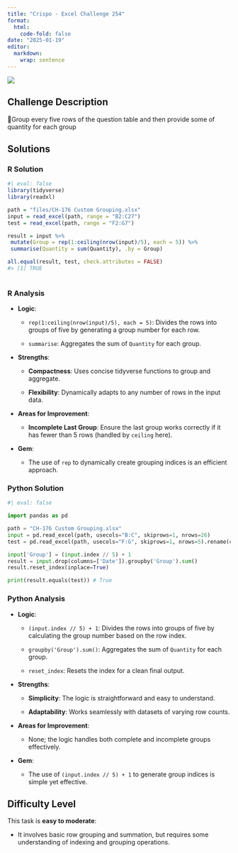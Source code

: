 ```yaml
---
title: "Crispo - Excel Challenge 254"
format: 
  html:
    code-fold: false
date: "2025-01-19"
editor: 
  markdown: 
    wrap: sentence
---
```


![](/challenges/images/OmidC176.jpg)

## Challenge Description

🔰Group every five rows of the question table and then provide some of quantity for each group

## Solutions

::: panel-tabset
### R Solution

```r
#| eval: false
library(tidyverse)
library(readxl)

path = "files/CH-176 Custom Grouping.xlsx"
input = read_excel(path, range = "B2:C27")
test = read_excel(path, range = "F2:G7")

result = input %>%
 mutate(Group = rep(1:ceiling(nrow(input)/5), each = 5)) %>%
 summarise(Quantity = sum(Quantity), .by = Group)

all.equal(result, test, check.attributes = FALSE)
#> [1] TRUE
                           
```

### R Analysis

-   **Logic**:

    -   `rep(1:ceiling(nrow(input)/5), each = 5)`: Divides the rows into groups of five by generating a group number for each row.

    -   `summarise`: Aggregates the sum of `Quantity` for each group.

<!-- -->

-   **Strengths**:

    -   **Compactness**: Uses concise tidyverse functions to group and aggregate.

    -   **Flexibility**: Dynamically adapts to any number of rows in the input data.

-   **Areas for Improvement**:

    -   **Incomplete Last Group**: Ensure the last group works correctly if it has fewer than 5 rows (handled by `ceiling` here).

-   **Gem**:

    -   The use of `rep` to dynamically create grouping indices is an efficient approach.

### Python Solution

```python
#| eval: false

import pandas as pd

path = "CH-176 Custom Grouping.xlsx"
input = pd.read_excel(path, usecols="B:C", skiprows=1, nrows=26)
test = pd.read_excel(path, usecols="F:G", skiprows=1, nrows=5).rename(columns=lambda x: x.split('.')[0])

input['Group'] = (input.index // 5) + 1
result = input.drop(columns=['Date']).groupby('Group').sum()
result.reset_index(inplace=True)

print(result.equals(test)) # True
```

### Python Analysis

-   **Logic**:

    -   `(input.index // 5) + 1`: Divides the rows into groups of five by calculating the group number based on the row index.

    -   `groupby('Group').sum()`: Aggregates the sum of `Quantity` for each group.

    -   `reset_index`: Resets the index for a clean final output.

<!-- -->

-   **Strengths**:

    -   **Simplicity**: The logic is straightforward and easy to understand.

    -   **Adaptability**: Works seamlessly with datasets of varying row counts.

-   **Areas for Improvement**:

    -   None; the logic handles both complete and incomplete groups effectively.

-   **Gem**:

    -   The use of `(input.index // 5) + 1` to generate group indices is simple yet effective.
:::

## **Difficulty Level**

This task is **easy to moderate**:

-   It involves basic row grouping and summation, but requires some understanding of indexing and grouping operations.
